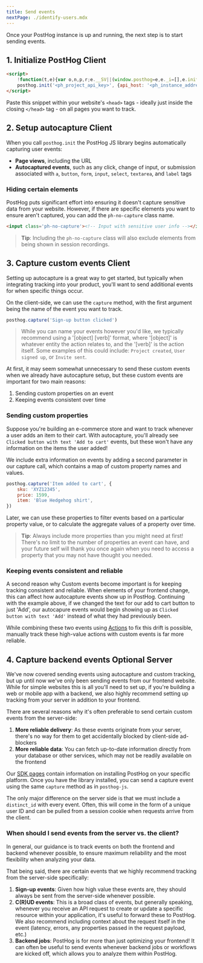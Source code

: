 ```yaml
---
title: Send events
nextPage: ./identify-users.mdx
---
```



Once your PostHog instance is up and running, the next step is to start sending events.

## 1. Initialize PostHog <Badge>Client</Badge>

<MultiLanguage selector="tabs">

<!-- prettier-ignore -->
```html label=Snippet
<script>
    !function(t,e){var o,n,p,r;e.__SV||(window.posthog=e,e._i=[],e.init=function(i,s,a){function g(t,e){var o=e.split(".");2==o.length&&(t=t[o[0]],e=o[1]),t[e]=function(){t.push([e].concat(Array.prototype.slice.call(arguments,0)))}}(p=t.createElement("script")).type="text/javascript",p.async=!0,p.src=s.api_host+"/static/array.js",(r=t.getElementsByTagName("script")[0]).parentNode.insertBefore(p,r);var u=e;for(void 0!==a?u=e[a]=[]:a="posthog",u.people=u.people||[],u.toString=function(t){var e="posthog";return"posthog"!==a&&(e+="."+a),t||(e+=" (stub)"),e},u.people.toString=function(){return u.toString(1)+".people (stub)"},o="capture identify alias people.set people.set_once set_config register register_once unregister opt_out_capturing has_opted_out_capturing opt_in_capturing reset isFeatureEnabled onFeatureFlags".split(" "),n=0;n<o.length;n++)g(u,o[n]);e._i.push([i,s,a])},e.__SV=1)}(document,window.posthog||[]);
    posthog.init('<ph_project_api_key>', {api_host: '<ph_instance_address>'})
</script>
```

</MultiLanguage>

Paste this snippet within your website's `<head>` tags - ideally just inside the closing `</head>` tag - on all pages you want to track.

## 2. Setup autocapture <Badge>Client</Badge>

When you call `posthog.init` the PostHog JS library begins automatically capturing user events:

-   **Page views**, including the URL
-   **Autocaptured events**, such as any click, change of input, or submission associated with `a`, `button`, `form`, `input`, `select`, `textarea`, and `label` tags

### Hiding certain elements

PostHog puts significant effort into ensuring it doesn't capture sensitive data from your website.
However, if there are specific elements you want to ensure aren't captured, you can add the `ph-no-capture` class name.

```html
<input class='ph-no-capture'><!-- Input with sensitive user info --></input>
```

> **Tip**: Including the `ph-no-capture` class will also exclude elements from being shown in session recordings.

## 3. Capture custom events <Badge>Client</Badge>

Setting up autocapture is a great way to get started, but typically when integrating tracking into your product, you'll want to send additional events for when specific things occur.

On the client-side, we can use the `capture` method, with the first argument being the name of the event you want to track.

<MultiLanguage selector="tabs">

```js
posthog.capture('Sign-up button clicked')
```

</MultiLanguage>

> While you can name your events however you'd like, we typically recommend using a '[object] [verb]' format, where '[object]' is whatever entity the action relates to, and the '[verb]' is the action itself.
> Some examples of this could include: `Project created`, `User signed up`, or `Invite sent`.

At first, it may seem somewhat unnecessary to send these custom events when we already have autocapture setup, but these custom events are important for two main reasons:

1. Sending custom properties on an event
2. Keeping events consistent over time

### Sending custom properties

Suppose you're building an e-commerce store and want to track whenever a user adds an item to their cart.
With autocapture, you'll already see `Clicked button with text 'Add to cart'` events, but these won't have any information on the items the user added!

We include extra information on events by adding a second parameter in our capture call, which contains a map of custom property names and values.

<MultiLanguage selector="tabs">

```js
posthog.capture('Item added to cart', {
    sku: 'XYZ12345',
    price: 1599,
    item: 'Blue Hedgehog shirt',
})
```

</MultiLanguage>

Later, we can use these properties to filter events based on a particular property value, or to calculate the aggregate values of a property over time.

> **Tip**: Always include more properties than you might need at first!
> There's no limit to the number of properties an event can have, and your future self will thank you once again when you need to access a property that you may not have thought you needed.

### Keeping events consistent and reliable

A second reason why Custom events become important is for keeping tracking consistent and reliable.
When elements of your frontend change, this can affect how autocapture events show up in PostHog.
Continuing with the example above, if we changed the text for our add to cart button to just 'Add', our autocapure events would begin showing up as `Clicked button with text 'Add'` instead of what they had previously been.

While combining these two events using [Actions](/manual/actions) to fix this drift is possible, manually track these high-value actions with custom events is far more reliable.

## 4. Capture backend events <Badge>Optional</Badge> <Badge>Server</Badge>

We've now covered sending events using autocapture and custom tracking, but up until now we've only been sending events from our frontend website.
While for simple websites this is all you'll need to set up, if you're building a web or mobile app with a backend, we also highly recommend setting up tracking from your server in addition to your frontend.

There are several reasons why it's often preferable to send certain custom events from the server-side:

1. **More reliable delivery**: As these events originate from your server, there's no way for them to get accidentally blocked by client-side ad-blockers
2. **More reliable data**: You can fetch up-to-date information directly from your database or other services, which may not be readily available on the frontend

Our [SDK pages](/docs/integrate?tab=sdks) contain information on installing PostHog on your specific platform. Once you have the library installed, you can send a capture event using the same `capture` method as in `posthog-js`.

<SendEventBackend />

The only major difference on the server side is that we must include a `distinct_id` with every event.
Often, this will come in the form of a unique user ID and can be pulled from a session cookie when requests arrive from the client.

### When should I send events from the server vs. the client?

In general, our guidance is to track events on both the frontend and backend whenever possible, to ensure maximum reliability and the most flexibility when analyzing your data.

That being said, there are certain events that we highly recommend tracking from the server-side specifically:

1. **Sign-up events**: Given how high value these events are, they should always be sent from the server-side whenever possible.
2. **C(R)UD events**: This is a broad class of events, but generally speaking, whenever you receive an API request to create or update a specific resource within your application, it's useful to forward these to PostHog. We also recommend including context about the request itself in the event (latency, errors, any properties passed in the request payload, etc.)
3. **Backend jobs**: PostHog is for more than just optimizing your frontend! It can often be useful to send events whenever backend jobs or workflows are kicked off, which allows you to analyze them within PostHog.
